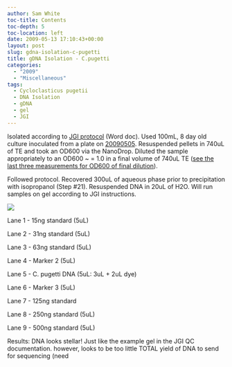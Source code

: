 ```yaml
---
author: Sam White
toc-title: Contents
toc-depth: 5
toc-location: left
date: 2009-05-13 17:10:43+00:00
layout: post
slug: gdna-isolation-c-pugetti
title: gDNA Isolation - C.pugetti
categories:
  - "2009"
  - "Miscellaneous"
tags:
  - Cycloclasticus pugetii
  - DNA Isolation
  - gDNA
  - gel
  - JGI
---
```


Isolated according to [JGI protocol](https://my.jgi.doe.gov/general/protocols/DNA_Isolation_Bacterial_CTAB_Protocol.doc) (Word doc). Used 100mL, 8 day old culture inoculated from a plate on [20090505](/Sam%27s+Working+Notebook+Jan-May+2009#sjw20090505). Resuspended pellets in 740uL of TE and took an OD600 via the NanoDrop. Diluted the sample appropriately to an OD600 ~ = 1.0 in a final volume of 740uL TE ([see the last three measurements for OD600 of final dilution](http://eagle.fish.washington.edu/Arabidopsis/20090513%20C.pugetti%20SJW.bmp)).

Followed protocol. Recovered 300uL of aqueous phase prior to precipitation with isopropanol (Step #21). Resuspended DNA in 20uL of H2O. Will run samples on gel according to JGI instructions.

![](https://eagle.fish.washington.edu/Arabidopsis/20090514%20C%20pugetti%20gDNA%20JGI%20QC.jpg)

Lane 1 - 15ng standard (5uL)

Lane 2 - 31ng standard (5uL)

Lane 3 - 63ng standard (5uL)

Lane 4 - Marker 2 (5uL)

Lane 5 - C. pugetti DNA (5uL: 3uL + 2uL dye)

Lane 6 - Marker 3 (5uL)

Lane 7 - 125ng standard

Lane 8 - 250ng standard (5uL)

Lane 9 - 500ng standard (5uL)

Results: DNA looks stellar! Just like the example gel in the JGI QC documentation. however, looks to be too little TOTAL yield of DNA to send for sequencing (need
